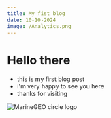 ```yaml
---
title: My fist blog
date: 10-10-2024
image: /Analytics.png
---
```


# Hello there

- this is my first blog post
- i'm very happy to see you here
- thanks for visiting

![MarineGEO circle logo](/Analytics.png "MarineGEO logo")

